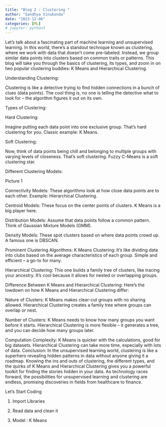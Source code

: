 ```yaml
---
title: "Blog 2 : Clustering "
author: "Sandhya Vinukonda"
date: "2023-12-06"
categories: [ML]
# jupyter: python3
---
```


Let's talk about a fascinating part of machine learning and unsupervised learning. In this world, there's a standout technique known as clustering, where we work with data that doesn't come pre-labeled. Instead, we group similar data points into clusters based on common traits or patterns. This blog will take you through the basics of clustering, its types, and zoom in on two popular clustering buddies: K Means and Hierarchical Clustering.

Understanding Clustering:

Clustering is like a detective trying to find hidden connections in a bunch of clues (data points). The cool thing is, no one is telling the detective what to look for – the algorithm figures it out on its own.

Types of Clustering:

Hard Clustering:

Imagine putting each data point into one exclusive group. That's hard clustering for you.
Classic example: K Means.

Soft Clustering:

Now, think of data points being chill and belonging to multiple groups with varying levels of closeness. That's soft clustering.
Fuzzy C-Means is a soft clustering star.

Different Clustering Models:
 
 Picture 1 

Connectivity Models:
These algorithms look at how close data points are to each other.
Example: Hierarchical Clustering.

Centroid Models:
These focus on the center points of clusters.
K Means is a big player here.

Distribution Models:
Assume that data points follow a common pattern.
Think of Gaussian Mixture Models (GMM).

Density Models:
These spot clusters based on where data points crowd up.
A famous one is DBSCAN.

Prominent Clustering Algorithms:
K Means Clustering:
It's like dividing data into clubs based on the average characteristics of each group.
Simple and efficient – a go-to for many.

Hierarchical Clustering:
This one builds a family tree of clusters, like tracing your ancestry.
It's cool because it allows for nested or overlapping groups.

Difference Between K Means and Hierarchical Clustering:
Here's the lowdown on how K Means and Hierarchical Clustering differ:

Nature of Clusters:
K Means makes clear-cut groups with no sharing allowed.
Hierarchical Clustering creates a family tree where groups can overlap or nest.

Number of Clusters:
K Means needs to know how many groups you want before it starts.
Hierarchical Clustering is more flexible – it generates a tree, and you can decide how many groups later.

Computation Complexity:
K Means is quicker with the calculations, good for big datasets.
Hierarchical Clustering can take more time, especially with lots of data.
Conclusion:
In the unsupervised learning world, clustering is like a superhero revealing hidden patterns in data without anyone giving it a roadmap. Knowing the ins and outs of clustering, the different types, and the quirks of K Means and Hierarchical Clustering gives you a powerful toolkit for finding the stories hidden in your data. As technology races forward, the possibilities for unsupervised learning and clustering are endless, promising discoveries in fields from healthcare to finance.

Let’s Start Coding 

1. Import Libraries 

2. Read data and clean it 

3. Model : K Means 


